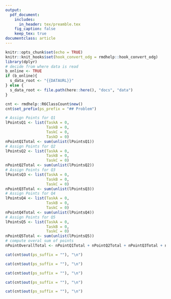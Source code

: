 ```yaml
---
output:
  pdf_document:
    includes:
      in_header: tex/preamble.tex
    fig_caption: false
    keep_tex: true
documentclass: article
---
```


```r
knitr::opts_chunk$set(echo = TRUE)
knitr::knit_hooks$set(hook_convert_odg = rmdhelp::hook_convert_odg)
library(dplyr)
# decide from where data is read
b_online <- TRUE
if (b_online){
  s_data_root <- "{{DATAURL}}"
} else {
  s_data_root <- file.path(here::here(), "docs", "data")
}

```


```r
cnt <- rmdhelp::R6ClassCount$new()
cnt$set_prefix(ps_prefix = "## Problem")
```

```r
# Assign Points for Q1
lPointsQ1 <- list(TaskA = 0,
                  TaskB = 0,
                  TaskC = 0,
                  TaskD = 0)
nPointQ1Total <- sum(unlist(lPointsQ1))
# Assign Points for Q2
lPointsQ2 <- list(TaskA = 0,
                  TaskB = 0,
                  TaskC = 0)
nPointQ2Total <- sum(unlist(lPointsQ2))
# Assign Points for Q3
lPointsQ3 <- list(TaskA = 0,
                  TaskB = 0,
                  TaskC = 0)
nPointQ3Total <- sum(unlist(lPointsQ3))
# Assign Points for Q4
lPointsQ4 <- list(TaskA = 0,
                  TaskB = 0,
                  TaskC = 0)
nPointQ4Total <- sum(unlist(lPointsQ4))
# Assign Points for Q5
lPointsQ5 <- list(TaskA = 0,
                  TaskB = 0,
                  TaskC = 0)
nPointQ5Total <- sum(unlist(lPointsQ5))
# compute overal sum of points
nPointOverallTotal <- nPointQ1Total + nPointQ2Total + nPointQ3Total + nPointQ4Total + nPointQ5Total
```


\thispagestyle{empty}

\begin{tabular}{l}
ETH Zurich \\
D-USYS\\
Institute of Agricultural Sciences\\
\end{tabular}

\vspace{15ex}
\begin{center}
\huge
Solutions To Exam\\ \vspace{1ex}
Livestock Breeding and Genomics \\  \vspace{1ex}
FS 2022 \\

\normalsize
\vspace{7ex}
Peter von Rohr 
\end{center}

\vspace{7ex}
\begin{tabular}{p{5cm}lr}
  & \textsc{Date}  & \textsc{\emph{23. December 2022}} \\
  & \textsc{Begin} & \textsc{\emph{09:15 }}\\
  & \textsc{End}   & \textsc{\emph{11:15 }}\\ 
\end{tabular}

\vspace{5ex}
<!-- Table with Name -->
\large
\begin{tabular}{p{2.5cm}p{3cm}p{6cm}}
  &  Name:     &  \\
  &            &  \\
  &  Legi-Nr:  & \\
\end{tabular}
\normalsize

<!-- Table with Points -->

\vspace{9ex}
\begin{center}
\begin{tabular}{|p{3cm}|c|c|}
\hline
Problem  &  Maximum Number of Points  &  Number of Points Reached \\
\hline
1        &  `r nPointQ1Total`         & \\
\hline
2        &  `r nPointQ2Total`         & \\
\hline
3        &  `r nPointQ3Total`         & \\
\hline
4        &  `r nPointQ4Total`          & \\
\hline
5        &  `r nPointQ5Total`          & \\
\hline
Total    &  `r nPointOverallTotal`    & \\
\hline
\end{tabular}
\end{center} 

\clearpage
\pagebreak


```r
cat(cnt$out(ps_suffix = ""), "\n")
```

\vspace{3ex}

\vspace{3ex}
\textit{}


\begin{enumerate}
\item[a)] 

\textit{}
\points{`r lPointsQ1$TaskA`}
\end{enumerate}

\solstart


\solend


\clearpage
\pagebreak


\begin{enumerate}
\item[b)] 

\textit{}
\points{`r lPointsQ1$TaskB`}
\end{enumerate}


\solstart

\solend


\clearpage
\pagebreak


\begin{enumerate}
\item[c)]  

\textit{}
\points{`r lPointsQ1$TaskC`}
\end{enumerate}


\solstart

\solend
 

\clearpage
\pagebreak


```r
cat(cnt$out(ps_suffix = ""), "\n")
```

\vspace{3ex}
\textit{}

\vspace{3ex}
\begin{enumerate}
\item[a)] 

\textit{}
\points{`r lPointsQ2$TaskA`}
\end{enumerate}


\vspace{3ex}
\solstart

\solend


\clearpage
\pagebreak

\begin{enumerate}
\item[b)] 

\textit{}
\points{`r lPointsQ2$TaskB`}
\end{enumerate}


\vspace{3ex}
\solstart

\solend


\clearpage
\pagebreak


\begin{enumerate}
\item[c)]  

\textit{}
\points{`r lPointsQ2$TaskC`}
\end{enumerate}


\vspace{3ex}
\solstart

\solend


\clearpage
\pagebreak



```r
cat(cnt$out(ps_suffix = ""), "\n")
```



\textit{} 


\vspace{3ex}
\begin{enumerate}
\item[a)] 

\textit{}
\points{`r lPointsQ3$TaskA`}
\end{enumerate}


\solstart


\solend


\clearpage
\pagebreak


\begin{enumerate}
\item[b)] 

\textit{}
\points{`r lPointsQ3$TaskB`}
\end{enumerate}


\solstart


\solend
 

\clearpage
\pagebreak


\vspace{3ex}
\begin{enumerate}
\item[c)]  

\textit{}
\points{`r lPointsQ3$TaskC`}
\end{enumerate}


\solstart

\solend


\clearpage
\pagebreak


```r
cat(cnt$out(ps_suffix = ""), "\n")
```


\textit{}


\vspace{3ex}
\begin{enumerate}
\item[a)]  

\textit{}
\points{`r lPointsQ4$TaskA`}
\end{enumerate}


\solstart

\solend


\clearpage
\pagebreak


\begin{enumerate}
\item[b)] 

\textit{}
\points{`r lPointsQ4$TaskB`}
\end{enumerate}


\solstart


\solend


\clearpage
\pagebreak


\begin{enumerate}
\item[c)]  

\textit{}
\points{`r lPointsQ4$TaskC`}
\end{enumerate}


\vspace{3ex}
\solstart

\solend


\clearpage
\pagebreak



```r
cat(cnt$out(ps_suffix = ""), "\n")
```

\textit{}

\textit{}

\vspace{3ex}


\begin{enumerate}
\item[a)] 

\textit{}
\points{`r lPointsQ5$TaskA`}
\end{enumerate}


\solstart


\solend


\clearpage
\pagebreak


\begin{enumerate}
\item[b)] 

\textit{}
\points{`r lPointsQ5$TaskB`}
\end{enumerate}


\solstart


\solend


\clearpage
\pagebreak


\begin{enumerate}
\item[c)]  

\textit{}
\points{`r lPointsQ5$TaskC`}
\end{enumerate}


\vspace{3ex}
\solstart

\solend
 
